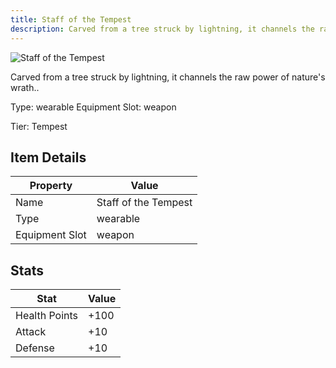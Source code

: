 ```yaml
---
title: Staff of the Tempest
description: Carved from a tree struck by lightning, it channels the raw power of nature's wrath.
---
```


<div className="flex items-start gap-6 mb-8">
  <div className="flex-shrink-0">
    <img src="/assets/resources/crafting/weapons/two-handed-staff/tempest_staff.png" alt="Staff of the Tempest" className="w-24 h-24 border rounded-lg" />
  </div>
  <div className="flex-1">
    <div className="space-y-2">
      <p className="text-lg text-muted-foreground">Carved from a tree struck by lightning, it channels the raw power of nature's wrath..</p>
      <div className="flex flex-wrap gap-4 text-sm">
        <span className="px-2 py-1 bg-green-100 dark:bg-green-900 rounded-md">
          Type: wearable
        </span>
        <span className="px-2 py-1 bg-purple-100 dark:bg-purple-900 rounded-md">
          Equipment Slot: weapon
        </span>
      </div>
      <p className="text-sm font-medium">Tier: Tempest</p>
    </div>
  </div>
</div>

## Item Details
| Property | Value |
|----------|-------|
| Name | Staff of the Tempest |
| Type | wearable |
| Equipment Slot | weapon |

## Stats
| Stat | Value |
|------|-------|
| Health Points | +100 |
| Attack | +10 |
| Defense | +10 |

